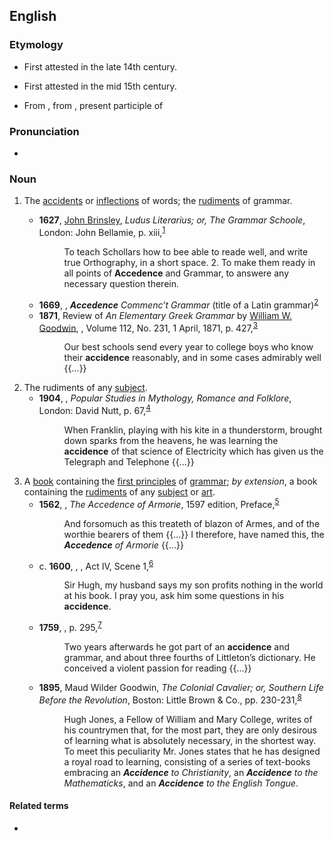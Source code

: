 ==English==

===Etymology===
{{PIE root|en|ḱh₂d}}
* First attested in the late 14th century.
* {{sense|grammar}} First attested in the mid 15th century.
* From {{etyl|la|en}} {{m|la|accidentia||accidental matters}}, from {{m|la|accidens}}, present participle of {{m|la|accidere||to happen}}

===Pronunciation===
* {{IPA|/ˈæk.sə.dəns/|/ˈæk.sə.dɛns/|/ˈæk.sə.dənts/|/ˈæk.sə.dɛnts/|lang=en}}

===Noun===
{{en-noun|~}}

# {{lb|en|grammar}} The [[accident]]s or [[inflections]] of words; the [[rudiments]] of grammar.
#* '''1627''', [[w:John Brinsley the Elder|John Brinsley]], ''Ludus Literarius; or, The Grammar Schoole'', London: John Bellamie, p. xiii,<sup>[https://archive.org/details/ludusliterariuso00brinuoft]</sup>
#*: To teach Schollars how to bee able to reade well, and write true Orthography, in a short space. 2. To make them ready in all points of '''Accedence''' and Grammar, to answere any necessary question therein.
#* '''1669''', {{w|John Milton}}, '''''Accedence''' Commenc’t Grammar'' (title of a Latin grammar)<sup>[http://catalog.hathitrust.org/Record/001019757]</sup>
#* '''1871''', Review of ''An Elementary Greek Grammar'' by [[w:William Watson Goodwin|William W. Goodwin]], ''{{w|North American Review}}'', Volume 112, No. 231, 1 April, 1871, p. 427,<sup>[http://catalog.hathitrust.org/Record/000677725]</sup>
#*: Our best schools send every year to college boys who know their '''accidence''' reasonably, and in some cases admirably well {{...}}
# The rudiments of any [[subject]].
#* '''1904''', {{w|Edwin Sidney Hartland}}, ''Popular Studies in Mythology, Romance and Folklore'', London: David Nutt, p. 67,<sup>[https://archive.org/details/folklorewhatisi00hartgoog]</sup>
#*: When Franklin, playing with his kite in a thunderstorm, brought down sparks from the heavens, he was learning the '''accidence''' of that science of Electricity which has given us the Telegraph and Telephone {{...}}
# A [[book]] containing the [[first principle]]s of [[grammar]]; ''by extension'', a book containing the [[rudiment]]s of any [[subject]] or [[art]].
#* '''1562''', {{w|Gerard Legh}}, ''The Accedence of Armorie'', 1597 edition, Preface,<sup>[https://archive.org/details/accedenceofarmor00legh]</sup>
#*: And forsomuch as this treateth of blazon of Armes, and of the worthie bearers of them {{...}} I therefore, have named this, the '''''Accedence''' of Armorie'' {{...}}
#* c. '''1600''', {{w|William Shakespeare}}, ''{{w|The Merry Wives of Windsor}}'', Act IV, Scene 1,<sup>[http://www.opensourceshakespeare.org/views/plays/play_view.php?WorkID=merrywives&Scope=entire&pleasewait=1&msg=pl]</sup>
#*: Sir Hugh, my husband says my son profits nothing in the world at his book. I pray you, ask him some questions in his '''accidence'''.
#* '''1759''', ''{{w|The Annual Register}}'', p. 295,<sup>[https://catalog.hathitrust.org/Record/008903231]</sup>
#*: Two years afterwards he got part of an '''accidence''' and grammar, and about three fourths of Littleton’s dictionary. He conceived a violent passion for reading {{...}}
#* '''1895''', Maud Wilder Goodwin, ''The Colonial Cavalier; or, Southern Life Before the Revolution'', Boston: Little Brown & Co., pp. 230-231,<sup>[https://archive.org/details/colonialcavalier00good]</sup>
#*: Hugh Jones, a Fellow of William and Mary College, writes of his countrymen that, for the most part, they are only desirous of learning what is absolutely necessary, in the shortest way. To meet this peculiarity Mr. Jones states that he has designed a royal road to learning, consisting of a series of text-books embracing an '''''Accidence''' to Christianity'', an '''''Accidence''' to the Mathematicks'', and an '''''Accidence''' to the English Tongue''.

====Related terms====
* {{l|en|accident}}

{{Webster 1913}}